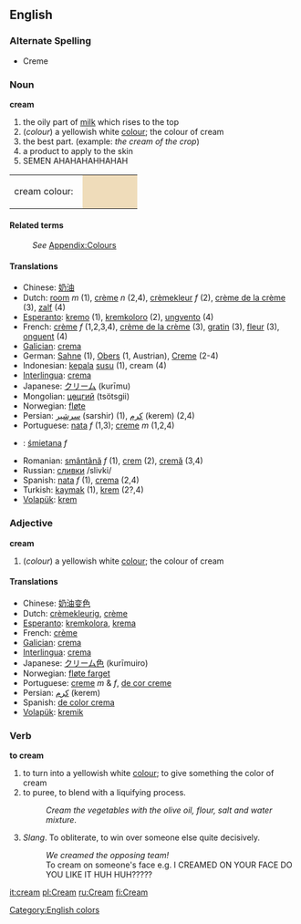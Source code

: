 ==English==
[[Category:English colors]]
===Alternate Spelling===
*Creme

===Noun===
'''cream''' 
#the oily part of [[milk]] which rises to the top
#(''colour'') a yellowish white [[colour]]; the colour of cream
#the best part. (example: ''the cream of the crop'')
#a product to apply to the skin
#SEMEN AHAHAHAHHAHAH
<table><tr><td>cream colour: &nbsp;</td>
<td bgcolor="#EFDCBA" width="80">&nbsp; </td></tr></table>

====Related terms====
:''See'' [[Wiktionary_Appendix:Colours|Appendix:Colours]]

==== Translations ====
*Chinese: [[奶油]]
*Dutch: [[room]] ''m'' (1), [[crème]] ''n'' (2,4), [[crèmekleur]] ''f'' (2), [[crème de la crème]] (3), [[zalf]] (4)
*[[Esperanto]]: [[kremo]] (1), [[kremkoloro]] (2), [[ungvento]] (4)
*French: [[crème]] ''f'' (1,2,3,4), [[crème de la crème]] (3), [[gratin]] (3), [[fleur]] (3), [[onguent]] (4)
*[[Galician]]: [[crema]]
*German: [[Sahne]] (1), [[Obers]] (1, Austrian), [[Creme]] (2-4)
*Indonesian: [[kepala]] [[susu]] (1), cream (4)
*[[Interlingua]]: [[crema]]
*Japanese: [[クリーム]] (kurīmu)
*Mongolian: [[цөцгий]] (tsötsgii)
*Norwegian: [[fløte]]
*Persian: [[سرشیر]]  (sarshir) (1), [[كرم]] (kerem) (2,4)
*Portuguese: [[nata]] ''f'' (1,3); [[creme]] ''m'' (1,2,4)
*{{pl}}: [[śmietana]] ''f''
*Romanian: [[smântână]] ''f'' (1), [[crem]] (2), [[cremă]] (3,4)
*Russian: [[сливки]] /slivki/
*Spanish: [[nata]] ''f'' (1), [[crema]] (2,4)
*Turkish: [[kaymak]] (1), [[krem]] (2?,4)
*[[Volapük]]: [[krem]]

===Adjective===
'''cream'''
#(''colour'') a yellowish white [[colour]]; the colour of cream

==== Translations ====
*Chinese: [[奶油变色]]
*Dutch: [[crèmekleurig]], [[crème]]
*[[Esperanto]]: [[kremkolora]], [[krema]]
*French: [[crème]]
*[[Galician]]: [[crema]]
*[[Interlingua]]: [[crema]]
*Japanese: [[クリーム色]] (kurīmuiro)
*Norwegian: [[fløte farget]]
*Portuguese: [[creme]] ''m'' & ''f'', [[de cor creme]]
*Persian: [[كرم]]  (kerem)
*Spanish: [[de color crema]]
*[[Volapük]]: [[kremik]]

===Verb===
'''to cream''' 

#to turn into a yellowish white [[colour]]; to give something the color of cream
#to puree, to blend with a liquifying process.
#:''Cream the vegetables with the olive oil, flour, salt and water mixture''.
#''Slang''. To obliterate, to win over someone else quite decisively.
#:''We creamed the opposing team!''
#:To cream on someone's face e.g. I CREAMED ON YOUR FACE DO YOU LIKE IT HUH HUH?????
[[it:cream]]
[[pl:Cream]]
[[ru:Cream]]
[[fi:Cream]]